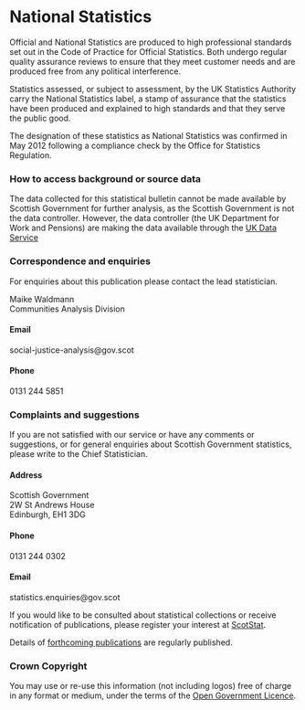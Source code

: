 # National Statistics

Official and National Statistics are produced to high professional standards set out in the Code of Practice for Official Statistics. Both undergo regular quality assurance reviews to ensure that they meet customer needs and are produced free from any political interference.

Statistics assessed, or subject to assessment, by the UK Statistics Authority carry the National Statistics label, a stamp of assurance that the statistics have been produced and explained to high standards and that they serve the public good.

The designation of these statistics as National Statistics was confirmed in May 2012 following a compliance check by the Office for Statistics Regulation.

### How to access background or source data

The data collected for this statistical bulletin cannot be made available by Scottish Government for further analysis, as the Scottish Government is not the data controller. However, the data controller (the UK Department for Work and Pensions) are making the data available through the [UK Data Service](www.ukdataservice.ac.uk/)

### Correspondence and enquiries {#contact}

For enquiries about this publication please contact the lead statistician.

Maike Waldmann<br>
Communities Analysis Division

#### Email

social-justice-analysis@gov.scot

#### Phone

0131 244 5851<br>

### Complaints and suggestions

If you are not satisfied with our service or have any comments or suggestions, or for general enquiries about Scottish Government statistics, please write to the Chief Statistician.

#### Address

Scottish Government<br>
2W St Andrews House<br>
Edinburgh, EH1 3DG

#### Phone

0131 244 0302

#### Email

statistics.enquiries@gov.scot

If you would like to be consulted about statistical collections or receive notification of publications, please register your interest at [ScotStat](www.gov.scot/scotstat).

Details of [forthcoming publications](www.gov.scot/publications/official-statistics-forthcoming-publications/) are regularly published.

### Crown Copyright

You may use or re-use this information (not including logos) free of charge in any format or medium, under the terms of the [Open Government Licence](www.nationalarchives.gov.uk/doc/open-government-licence/).

